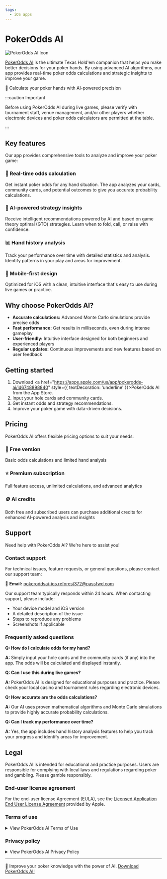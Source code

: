 ```yaml
---
tags: 
  - iOS apps
---
```


# PokerOdds AI

<div style={{float: 'right', margin: '0 0 20px 40px', maxWidth: '100px', minWidth: '80px', clear: 'both'}}>
  <img src="/img/pokerodds-ai-app-icon.png" alt="PokerOdds AI Icon" style={{width: '100%', height: 'auto'}} />
</div>

[PokerOdds AI](https://apps.apple.com/us/app/pokerodds-ai/id6748898840) is the ultimate Texas Hold'em companion that helps you make better decisions for your poker hands. By using advanced AI algorithms, our app provides real-time poker odds calculations and strategic insights to improve your game.

<div style={{
  background: 'linear-gradient(135deg, #0A4D0A 0%, #0F6D0F 100%)',
  color: 'white',
  borderRadius: '8px',
  fontSize: '1.2em',
  fontWeight: 'bold',
  margin: '30px 0',
  boxShadow: '0 4px 8px rgba(0,0,0,0.1)',
  textAlign: 'center',
  lineHeight: '100px',
  height: '100px',
  clear: 'both'
}}>
  🎯 Calculate your poker hands with AI-powered precision
</div>

:::caution Important

Before using PokerOdds AI during live games, please verify with tournament staff, venue management, and/or other players whether electronic devices and poker odds calculators are permitted at the table.

:::

## Key features

Our app provides comprehensive tools to analyze and improve your poker game:

<div className="row">
  <div className="col col--6 margin-bottom--lg">
    <div className="card" style={{height: '200px'}}>
      <div className="card__body">
        <h3>🎯 Real-time odds calculation</h3>
        <p>Get instant poker odds for any hand situation. The app analyzes your cards, community cards, and potential outcomes to give you accurate probability calculations.</p>
      </div>
    </div>
  </div>
  <div className="col col--6 margin-bottom--lg">
    <div className="card" style={{height: '200px'}}>
      <div className="card__body">
        <h3>🧠 AI-powered strategy insights</h3>
        <p>Receive intelligent recommendations powered by AI and based on game theory optimal (GTO) strategies. Learn when to fold, call, or raise with confidence.</p>
      </div>
    </div>
  </div>
  <div className="col col--6 margin-bottom--lg">
    <div className="card" style={{height: '200px'}}>
      <div className="card__body">
        <h3>📊 Hand history analysis</h3>
        <p>Track your performance over time with detailed statistics and analysis. Identify patterns in your play and areas for improvement.</p>
      </div>
    </div>
  </div>
  <div className="col col--6 margin-bottom--lg">
    <div className="card" style={{height: '200px'}}>
      <div className="card__body">
        <h3>📱 Mobile-first design</h3>
        <p>Optimized for iOS with a clean, intuitive interface that's easy to use during live games or practice.</p>
      </div>
    </div>
  </div>
</div>

## Why choose PokerOdds AI?

- **Accurate calculations:** Advanced Monte Carlo simulations provide precise odds
- **Fast performance:** Get results in milliseconds, even during intense gameplay
- **User-friendly:** Intuitive interface designed for both beginners and experienced players
- **Regular updates:** Continuous improvements and new features based on user feedback

## Getting started

1. Download <a href="https://apps.apple.com/us/app/pokerodds-ai/id6748898840" style={{ textDecoration: 'underline' }}>PokerOdds AI</a> from the App Store.
2. Input your hole cards and community cards.
3. Get instant odds and strategy recommendations.
4. Improve your poker game with data-driven decisions.

## Pricing

PokerOdds AI offers flexible pricing options to suit your needs:

<div className="row">
  <div className="col col--4 margin-bottom--lg">
    <div className="card" style={{height: '240px'}}>
      <div className="card__body">
        <h3>💚 Free version</h3>
        <p>Basic odds calculations and limited hand analysis</p>
      </div>
    </div>
  </div>
  <div className="col col--4 margin-bottom--lg">
    <div className="card" style={{height: '240px'}}>
      <div className="card__body">
        <h3>⭐ Premium subscription</h3>
        <p>Full feature access, unlimited calculations, and advanced analytics</p>
      </div>
    </div>
  </div>
  <div className="col col--4 margin-bottom--lg">
    <div className="card" style={{height: '240px'}}>
      <div className="card__body">
        <h3>🪙 AI credits</h3>
        <p>Both free and subscribed users can purchase additional credits for enhanced AI-powered analysis and insights</p>
      </div>
    </div>
  </div>
</div>

## Support

Need help with PokerOdds AI? We're here to assist you!

### Contact support

For technical issues, feature requests, or general questions, please contact our support team:

📧 **Email:** [pokeroddsai-ios.reforest372@passfwd.com](mailto:pokeroddsai-ios.reforest372@passfwd.com)

Our support team typically responds within 24 hours. When contacting support, please include:

- Your device model and iOS version
- A detailed description of the issue
- Steps to reproduce any problems
- Screenshots if applicable

### Frequently asked questions

**Q: How do I calculate odds for my hand?**

**A:** Simply input your hole cards and the community cards (if any) into the app. The odds will be calculated and displayed instantly.

**Q: Can I use this during live games?**

**A:** PokerOdds AI is designed for educational purposes and practice. Please check your local casino and tournament rules regarding electronic devices.

**Q: How accurate are the odds calculations?**

**A:** Our AI uses proven mathematical algorithms and Monte Carlo simulations to provide highly accurate probability calculations.

**Q: Can I track my performance over time?**

**A:** Yes, the app includes hand history analysis features to help you track your progress and identify areas for improvement.

## Legal

PokerOdds AI is intended for educational and practice purposes. Users are responsible for complying with local laws and regulations regarding poker and gambling. Please gamble responsibly.

### End-user license agreement

For the end-user license Agreement (EULA), see the [Licensed Application End User License Agreement](https://www.apple.com/legal/internet-services/itunes/dev/stdeula) provided by Apple.

### Terms of use

<details>
  <summary>View PokerOdds AI Terms of Use</summary>

**Last updated:** July 23, 2025

**1. Acceptance of terms**

By downloading, installing, or using the PokerOdds AI app ("the App"), you agree to be bound by these Terms of Use. If you do not agree to these terms, please do not use the App.

**2. App description**

The App is a poker odds calculator tool designed to help users calculate probabilities and odds for Texas Hold'em poker games. It is intended for educational and entertainment purposes only.

**3. Permitted use**

You may use the App for personal, non-commercial purposes. You agree not to use the App for any unlawful purpose or in any way that could damage, disable, overburden, or impair the App.

**4. Intellectual Property**

All content, features, and functionality of the App are owned by the developer and are protected by copyright, trademark, and other intellectual property laws.

**5. Disclaimer**

The App is provided "as is" without any warranties. The developer does not guarantee the accuracy of calculations and is not responsible for any decisions made based on the App's output.

**6. Limitation of liability**

The developer shall not be liable for any direct, indirect, incidental, special, or consequential damages arising from the use of the App.

**7. Privacy**

The App does not collect, store, or transmit personal information. All calculations are performed locally on your device.

**8. Purchases and refunds**

**Credit Purchases:**

All credit purchases are final and non-refundable. Credits purchased are added immediately to your account and can be used for AI-powered hand analysis.

**Premium Subscriptions:**

Premium subscriptions automatically renew unless auto-renew is turned off at least 24 hours before the end of the current period. Your account will be charged for renewal within 24 hours prior to the end of the current period. You can manage or cancel your subscription through your Apple ID account settings.

**Refund Policy:**

Refunds for subscriptions are subject to Apple's policies. To request a refund, contact Apple Support through your purchase history. Cancelling a subscription does not automatically generate a refund for the current period.

**9. Changes to terms**

These terms may be updated from time to time. Continued use of the App after changes constitutes acceptance of the new terms.

**10. Contact information**

For questions about these Terms of Use, please contact the developer through the App Store or via the contact option in the App settings.

</details>

### Privacy policy

<details>
<summary>View PokerOdds AI Privacy Policy</summary>

**Last updated:** July 23, 2025

#### 1. Information We Collect

PokerOdds AI is designed to protect your privacy. We collect minimal information necessary to provide and improve our services:

• **Usage Analytics:** We collect anonymous usage data through Firebase Analytics to understand how users interact with the app and improve performance.

• **Advertising Data:** We use Google AdMob to display advertisements, which may collect device and usage information for personalized ads.

• **Purchase Information:** Apple handles all purchase transactions. We only receive confirmation of successful purchases to unlock features.

#### 2. Information We DO NOT Collect

• **Personal Information:** We do not collect names, email addresses, phone numbers, or other personal identifiers.

• **Card Data:** All poker hand calculations are performed locally on your device. We never see or store your card combinations.

• **Location Data:** We do not access or collect your location information.

• **Contacts or Photos:** We do not access your contacts, photos, or other personal data on your device.

#### 3. How We Use Information

• **App Improvement:** Analytics help us identify bugs, optimize performance, and understand feature usage.

• **Personalized Advertising:** AdMob uses device information to show relevant advertisements (you can opt out in iOS Settings).

• **Feature Access:** Purchase confirmations unlock Premium features and credit purchases.

#### 4. Third-Party Services

We use the following third-party services that may collect information:

• **Firebase Analytics (Google):** Collects anonymous usage statistics

• **Google AdMob:** Displays advertisements and may collect device information

• **OpenAI API:** Processes AI analysis requests (no personal data included)

• **Claude API (Anthropic):** Processes AI analysis requests (no personal data included)

#### 5. Data Security

• **Local Processing:** All poker calculations and card data remain on your device

• **Secure Transmission:** All network communications use HTTPS encryption

• **No Account Required:** The app works without creating accounts or providing personal information

#### 6. Your Choices

• **Ad Tracking:** You can disable ad tracking in iOS Settings > Privacy & Security > Tracking

• **Analytics:** You can disable analytics in iOS Settings > Privacy & Security > Analytics & Improvements

• **Premium Subscription:** Subscribe to remove advertisements entirely

#### 7. Children's Privacy

Our app is not specifically directed to children under 13. We do not knowingly collect personal information from children under 13. If you believe a child has provided personal information, please contact us to have it removed.

#### 8. International Users

This app is available worldwide. Data processing may occur in the United States where our service providers operate. By using the app, you consent to the transfer and processing of your information in the United States.

#### 9. Changes to This Policy

We may update this Privacy Policy periodically. We will notify users of significant changes through app updates. Your continued use of the app constitutes acceptance of any changes.

#### 10. Contact Information

For questions about this Privacy Policy or our privacy practices, please contact the developer through the App Store or via the contact option in the App settings.

</details>

---

<div style={{
  background: 'linear-gradient(135deg, #0A4D0A 0%, #0F6D0F 100%)',
  color: 'white',
  borderRadius: '8px',
  fontSize: '1.1em',
  fontWeight: 'bold',
  margin: '20px 0',
  boxShadow: '0 4px 8px rgba(0,0,0,0.1)',
  textAlign: 'center',
  lineHeight: '100px',
  height: '100px'
}}>
  🚀 Improve your poker knowledge with the power of AI. <a href='https://apps.apple.com/us/app/pokerodds-ai/id6748898840' target='_blank' style={{ color: 'white', textDecoration: 'underline' }}>Download PokerOdds AI!</a>
</div>

